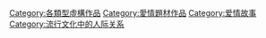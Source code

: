 [[Category:各類型虛構作品|Category:各類型虛構作品]]
[[Category:愛情題材作品|Category:愛情題材作品]]
[[Category:爱情故事|Category:爱情故事]]
[[Category:流行文化中的人际关系|Category:流行文化中的人际关系]]